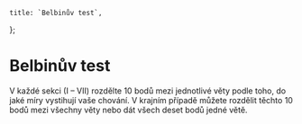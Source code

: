 
    title: `Belbinův test`,
};

# Belbinův test

V každé sekci (I – VII) rozdělte 10 bodů mezi jednotlivé věty podle toho, do jaké míry vystihují vaše chování. V krajním případě můžete rozdělit těchto 10 bodů mezi všechny věty nebo dát všech deset bodů jedné větě.

<Test/>